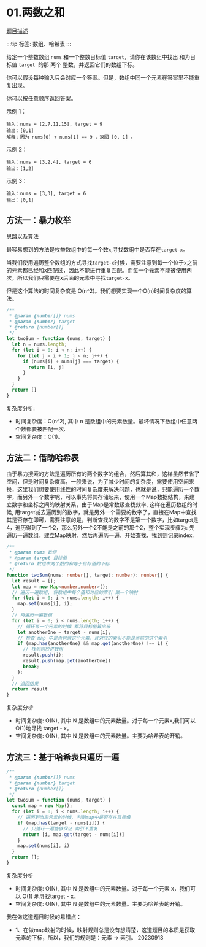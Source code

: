 # 01.两数之和

[题目描述](https://leetcode-cn.com/problems/two-sum/)

:::tip
标签: 数组、哈希表
:::

给定一个整数数组 `nums` 和一个整数目标值 `target`，请你在该数组中找出 和为目标值 `target`  的那 两个 整数，并返回它们的数组下标。

你可以假设每种输入只会对应一个答案。但是，数组中同一个元素在答案里不能重复出现。

你可以按任意顺序返回答案。

示例 1：

```
输入：nums = [2,7,11,15], target = 9
输出：[0,1]
解释：因为 nums[0] + nums[1] == 9 ，返回 [0, 1] 。
```

示例 2：
```
输入：nums = [3,2,4], target = 6
输出：[1,2]
```

示例 3：
```
输入：nums = [3,3], target = 6
输出：[0,1]
```

## 方法一：暴力枚举

思路以及算法

最容易想到的方法是枚举数组中的每一个数`x`,寻找数组中是否存在`target-x`。

当我们使用遍历整个数组的方式寻找`target-x`时候，需要注意到每一个位于`x`之前的元素都已经和x匹配过，因此不能进行重复匹配。而每一个元素不能被使用两次，所以我们只需要在x后面的元素中寻找`target-x`。

但是这个算法的时间复杂度是 O(n^2)。我们想要实现一个O(n)时间复杂度的算法。

```js
/**
 * @param {number[]} nums
 * @param {number} target
 * @return {number[]}
 */
let twoSum = function (nums, target) {
  let n = nums.length;
  for (let i = 0; i < n; i++) {
    for (let j = i + 1; j < n; j++) {
      if (nums[i] + nums[j] === target) {
        return [i, j]
      }
    }
  }
  return []
}
```
复杂度分析:
- 时间复杂度：O(n^2), 其中 n 是数组中的元素数量。最坏情况下数组中任意两个数都要被匹配一次.
- 空间复杂度：O(1)。

## 方法二：借助哈希表

由于暴力搜索的方法是遍历所有的两个数字的组合，然后算其和，这样虽然节省了空间，但是时间复杂度高，一般来说，为了减少时间的复杂度，需要使用空间来换，这里我们想要使用线性的时间复杂度来解决问题，也就是说，只能遍历一个数字，而另外一个数字呢，可以事先将其存储起来，使用一个Map数据结构，来建立数字和坐标之间的映射关系，由于Map是常数级查找效率, 这样在遍历数组的时候, 用target减去遍历到的数字，就是另外一个需要的数字了，直接在Map中查找其是否存在即可，需要注意的是，判断查找的数字不是第一个数字，比如target是4，遍历得到了一个2，那么另外一个2不能是之前的那个2，整个实现步骤为: 先遍历一遍数组，建立Map映射，然后再遍历一遍，开始查找，找到则记录index.

```ts
/**
 * @param nums 数组
 * @param target 目标值
 * @return 数组中两个数的和等于目标值的下标
 */
function twoSum(nums: number[], target: number): number[] {
  let result = [];
  let map = new Map<number,number>();
  // 遍历一遍数组, 将数组中每个值和对应的索引 做一个映射
  for (let i = 0; i < nums.length; i++) {
    map.set(nums[i], i);
  }
  // 再遍历一遍数组
  for (let i = 0; i < nums.length; i++) {
    // 循环每一个元素的时候 都将目标值算出来
    let anotherOne = target - nums[i];
    // 检查 map 中是否包含这个元素，且对应的索引不能是当前的这个索引
    if (map.has(anotherOne) && map.get(anotherOne) !== i) {
      // 找到则放进数组
      result.push(i);
      result.push(map.get(anotherOne))
      break;
    };
  }
  // 返回结果
  return result
}
```

复杂度分析
- 时间复杂度: O(N), 其中 N 是数组中的元素数量。对于每一个元素x,我们可以 O(1)地寻找 target - x。
- 空间复杂度: O(N), 其中 N 是数组中的元素数量。主要为哈希表的开销。

## 方法三：基于哈希表只遍历一遍
```js
/**
 * @param {number[]} nums
 * @param {number} target
 * @return {number[]}
 */
let twoSum = function (nums, target) {
  const map = new Map();
  for (let i = 0; i < nums.length; i++) {
    // 遍历到当前元素的时候, 判断map中是否存在目标值
    if (map.has(target - nums[i])) {
      // 只循环一遍能够保证 索引不重复
      return [i, map.get(target - nums[i])]
    }
    map.set(nums[i], i)
  }
  return [];
}
```

复杂度分析
- 时间复杂度: O(N), 其中 N 是数组中的元素数量。对于每一个元素 x，我们可以 O(1) 地寻找target - x。
- 空间复杂度: O(N), 其中 N 是数组中的元素数量。主要为哈希表的开销。


我在做这道题目时候的易错点：
- 1、在做map映射的时候，映射规则总是没有想清楚，这道题目的本质是获取元素的下标，所以，我们的规则是：元素 -> 索引。 20230913